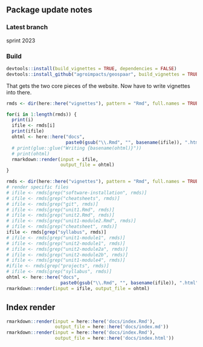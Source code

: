 ## Package update notes

### Latest branch
<!-- Branch spring2022.  -->
sprint 2023

### Build

```r
devtools::install(build_vignettes = TRUE, dependencies = FALSE)
devtools::install_github("agroimpacts/geospaar", build_vignettes = TRUE)
```


That gets the two core pieces of the website. Now have to write vignettes into there. 
```r
rmds <- dir(here::here("vignettes"), pattern = "Rmd", full.names = TRUE)

for(i in 1:length(rmds)) {
  print(i)
  ifile <- rmds[i]
  print(ifile)
  ohtml <- here::here("docs", 
                      paste0(gsub("\\.Rmd", "", basename(ifile)), ".html"))
  # print(glue::glue("Writing {basename(ohtml)}"))
  # print(ohtml)
  rmarkdown::render(input = ifile,
                    output_file = ohtml)
}
```

```r
rmds <- dir(here::here("vignettes"), pattern = "Rmd", full.names = TRUE)
# render specific files
# ifile <- rmds[grep("software-installation", rmds)]
# ifile <- rmds[grep("cheatsheets", rmds)]
# ifile <- rmds[grep("git", rmds)]
# ifile <- rmds[grep("unit1.Rmd", rmds)]
# ifile <- rmds[grep("unit2.Rmd", rmds)]
# ifile <- rmds[grep("unit1-module2.Rmd", rmds)]
# ifile <- rmds[grep("cheatsheet", rmds)]
ifile <- rmds[grep("syllabus", rmds)]
# ifile <- rmds[grep("unit1-module1", rmds)]
# ifile <- rmds[grep("unit2-module1", rmds)]
# ifile <- rmds[grep("unit2-module2a", rmds)]
# ifile <- rmds[grep("unit2-module2b", rmds)]
# ifile <- rmds[grep("unit1-module4", rmds)]
#ifile <- rmds[grep("projects", rmds)]
# ifile <- rmds[grep("syllabus", rmds)]
ohtml <- here::here("docs",
                    paste0(gsub("\\.Rmd", "", basename(ifile)), ".html"))
rmarkdown::render(input = ifile, output_file = ohtml)

```


## Index render
```r
rmarkdown::render(input = here::here('docs/index.Rmd'),
                  output_file = here::here('docs/index.md'))
rmarkdown::render(input = here::here('docs/index.Rmd'),
                  output_file = here::here('docs/index.html'))
```
